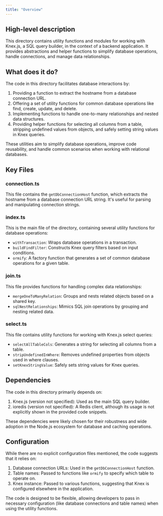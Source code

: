 ```yaml
---
title: "Overview"
---
```


## High-level description
This directory contains utility functions and modules for working with Knex.js, a SQL query builder, in the context of a backend application. It provides abstractions and helper functions to simplify database operations, handle connections, and manage data relationships.

## What does it do?
The code in this directory facilitates database interactions by:

1. Providing a function to extract the hostname from a database connection URL.
2. Offering a set of utility functions for common database operations like find, create, update, and delete.
3. Implementing functions to handle one-to-many relationships and nested data structures.
4. Providing helper functions for selecting all columns from a table, stripping undefined values from objects, and safely setting string values in Knex queries.

These utilities aim to simplify database operations, improve code reusability, and handle common scenarios when working with relational databases.

## Key Files

### connection.ts
This file contains the `getDbConnectionHost` function, which extracts the hostname from a database connection URL string. It's useful for parsing and manipulating connection strings.

### index.ts
This is the main file of the directory, containing several utility functions for database operations:
- `withTransaction`: Wraps database operations in a transaction.
- `buildFindFilter`: Constructs Knex query filters based on input conditions.
- `ormify`: A factory function that generates a set of common database operations for a given table.

### join.ts
This file provides functions for handling complex data relationships:
- `mergeOneToManyRelation`: Groups and nests related objects based on a shared key.
- `sqlNestRelationships`: Mimics SQL join operations by grouping and nesting related data.

### select.ts
This file contains utility functions for working with Knex.js select queries:
- `selectAllTableCols`: Generates a string for selecting all columns from a table.
- `stripUndefinedInWhere`: Removes undefined properties from objects used in where clauses.
- `setKnexStringValue`: Safely sets string values for Knex queries.

## Dependencies
The code in this directory primarily depends on:

1. Knex.js (version not specified): Used as the main SQL query builder.
2. ioredis (version not specified): A Redis client, although its usage is not explicitly shown in the provided code snippets.

These dependencies were likely chosen for their robustness and wide adoption in the Node.js ecosystem for database and caching operations.

## Configuration
While there are no explicit configuration files mentioned, the code suggests that it relies on:

1. Database connection URLs: Used in the `getDbConnectionHost` function.
2. Table names: Passed to functions like `ormify` to specify which table to operate on.
3. Knex instance: Passed to various functions, suggesting that Knex is configured elsewhere in the application.

The code is designed to be flexible, allowing developers to pass in necessary configuration (like database connections and table names) when using the utility functions.